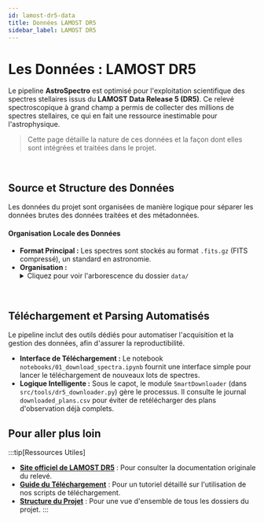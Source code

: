 ```yaml
---
id: lamost-dr5-data
title: Données LAMOST DR5
sidebar_label: LAMOST DR5
---
```


<!-- Complet for v1.0.0 release -->


# <FontAwesomeIcon icon={faDatabase} /> Les Données : LAMOST DR5

Le pipeline **AstroSpectro** est optimisé pour l'exploitation scientifique des spectres stellaires issus du **LAMOST Data Release 5 (DR5)**. Ce relevé spectroscopique à grand champ a permis de collecter des millions de spectres stellaires, ce qui en fait une ressource inestimable pour l'astrophysique.

> Cette page détaille la nature de ces données et la façon dont elles sont intégrées et traitées dans le projet.

<br/>

## <FontAwesomeIcon icon={faFolderTree} /> Source et Structure des Données

Les données du projet sont organisées de manière logique pour séparer les données brutes des données traitées et des métadonnées.

<div className="card">
  <div className="card__header">
    <h4>Organisation Locale des Données</h4>
  </div>
  <div className="card__body">
    <ul>
      <li>
        <strong>Format Principal :</strong> Les spectres sont stockés au format <code>.fits.gz</code> (FITS compressé), un standard en astronomie.
      </li>
      <li>
        <strong>Organisation :</strong>
        <details>
          <summary>Cliquez pour voir l'arborescence du dossier <code>data/</code></summary>
          <div>
            <ul>
              <li><code>data/raw/</code>: Contient les spectres bruts téléchargés, organisés par plan d'observation.</li>
              <li><code>data/catalog/</code>: Stocke les catalogues et les journaux (logs) au format CSV, qui lient les spectres à leurs métadonnées (coordonnées, magnitudes, SNR, etc.).</li>
              <li><code>data/processed/</code>: Contient les features extraites, prêtes pour l'entraînement des modèles.</li>
              <li><code>data/models/</code>: Emplacement pour les modèles de classification sauvegardés.</li>
            </ul>
          </div>
        </details>
      </li>
    </ul>
  </div>
</div>

<br/>

## <FontAwesomeIcon icon={faCloudDownloadAlt} /> Téléchargement et Parsing Automatisés

Le pipeline inclut des outils dédiés pour automatiser l'acquisition et la gestion des données, afin d'assurer la reproductibilité.

-   **Interface de Téléchargement :** Le notebook <code>notebooks/01_download_spectra.ipynb</code> fournit une interface simple pour lancer le téléchargement de nouveaux lots de spectres.
-   **Logique Intelligente :** Sous le capot, le module <code>SmartDownloader</code> (dans <code>src/tools/dr5_downloader.py</code>) gère le processus. Il consulte le journal <code>downloaded_plans.csv</code> pour éviter de retélécharger des plans d'observation déjà complets.

## <FontAwesomeIcon icon={faLink} /> Pour aller plus loin

:::tip[Ressources Utiles]
-   **[Site officiel de LAMOST DR5](http://dr5.lamost.org/)** : Pour consulter la documentation originale du relevé.
-   **[Guide du Téléchargement](../user-guides/downloading-data)** : Pour un tutoriel détaillé sur l'utilisation de nos scripts de téléchargement.
-   **[Structure du Projet](../concepts/project-structure)** : Pour une vue d'ensemble de tous les dossiers du projet.
:::